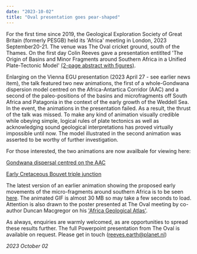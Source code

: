 ```yaml
---
date: "2023-10-02"
title: "Oval presentation goes pear-shaped"
---
```


For the first time since 2019, the Geological Exploration Society of Great Britain (formerly PESGB) held its 'Africa' meeting in London, 2023 September20-21.
The venue was The Oval cricket ground, south of the Thames. On the first day Colin Reeves gave a presentation entitlted 'The Origin of Basins and Minor 
Fragments around Southern Africa in a Unified Plate-Tectonic Model' [(2-page abstract with figures)](http://www.reeves.nl/upload/oval-abstract.pdf). 

Enlarging on the Vienna EGU presentation (2023 April 27 - see earlier news item), the talk featured two new animations, the first of a whole-Gondwana dispersion 
model centred on the Africa-Antartica Corridor (AAC) and a second of the paleo-positions of the basins and microfragments off South Africa and Patagonia in the 
context of the early growth of the Weddell Sea. In the event, the animations in the presentation failed. As a result, the thrust of the talk was missed. To make 
any kind of animation visually credible while obeying simple, logical rules of plate tectonics as well as acknowledging sound geological interpretations has 
proved virtually impossible until now. The model illustrated in the second animation was asserted to be worthy of further investigation.

For those interested, the two animations are now availbale for viewing here:

[Gondwana dispersal centred on the AAC](http://www.reeves.nl/upload/gondwana-aac.gif)

[Early Cretaceous Bouvet triple junction](http://www.reeves.nl/upload/bouvet-tj-e-cret.gif)

The latest version of an earlier animation showing the proposed early movements of the micro-fragments around southern Africa is to be seen [here](http://www.reeves.nl/upload/cr23baag-BTJ-2.gif). The animated GIF is almost 30 MB so may take a few seconds to load. Attention is also drawn to the poster
presented at The Oval meeting by co-author Duncan Macgregor on his ['Africa Geological Atlas'](https://www.africageologicalatlas.com/).

As always, enquiries are warmly welcomed, as are opportunities to spread these results further.  The full Powerpoint presentation from The Oval is available on
request. Please get in touch (reeves.earth@planet.nl)

*2023 October 02*

